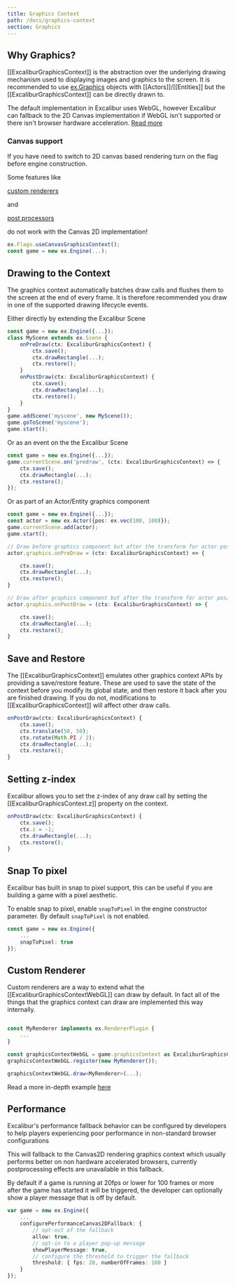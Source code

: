 ```yaml
---
title: Graphics Context
path: /docs/graphics-context
section: Graphics
---
```


## Why Graphics?

[[ExcaliburGraphicsContext]] is the abstraction over the underlying drawing mechanism used to displaying images and graphics to the screen. It is recommended to use [ex.Graphics](/docs/graphics) objects with [[Actors]]/[[Entities]] but the [[ExcaliburGraphicsContext]] can be directly drawn to.

The default implementation in Excalibur uses WebGL, however Excalibur can fallback to the 2D Canvas implementation if WebGL isn't supported or there isn't browser hardware acceleration. [Read more](#performance)

### Canvas support

If you have need to switch to 2D canvas based rendering turn on the flag before engine construction.

<Note variant="warning">

<div>

Some features like

<a href="#custom-renderer">

custom renderers

</a>

and

<a href="/docs/postprocessors">

post processors

</a>

do not work with the Canvas 2D implementation!

</div>

</Note>

```typescript
ex.Flags.useCanvasGraphicsContext();
const game = new ex.Engine(...);
```

## Drawing to the Context

The graphics context automatically batches draw calls and flushes them to the screen at the end of every frame. It is therefore recommended you draw in one of the supported drawing lifecycle events.

Either directly by extending the Excalibur Scene

```typescript
const game = new ex.Engine({...});
class MyScene extends ex.Scene {
    onPreDraw(ctx: ExcaliburGraphicsContext) {
        ctx.save();
        ctx.drawRectangle(...);
        ctx.restore();
    }
    onPostDraw(ctx: ExcaliburGraphicsContext) {
        ctx.save();
        ctx.drawRectangle(...);
        ctx.restore();
    }
}
game.addScene('myscene', new MyScene());
game.goToScene('myscene');
game.start();
```

Or as an event on the the Excalibur Scene

```typescript
const game = new ex.Engine({...});
game.currentScene.on('predraw', (ctx: ExcaliburGraphicsContext) => {
    ctx.save();
    ctx.drawRectangle(...);
    ctx.restore();
});
```

Or as part of an Actor/Entity graphics component

```typescript
const game = new ex.Engine({...});
const actor = new ex.Actor({pos: ex.vec(100, 100)});
game.currentScene.add(actor);
game.start();

// Draw before graphics component but after the transform for actor pos/rotation/scale
actor.graphics.onPreDraw = (ctx: ExcaliburGraphicsContext) => {

    ctx.save();
    ctx.drawRectangle(...);
    ctx.restore();
}

// Draw after graphics component but after the transform for actor pos/rotation/scale
actor.graphics.onPostDraw = (ctx: ExcaliburGraphicsContext) => {

    ctx.save();
    ctx.drawRectangle(...);
    ctx.restore();
}

```

## Save and Restore

The [[ExcaliburGraphicsContext]] emulates other graphics context APIs by providing a save/restore feature. These are used to save the state of the context before you modify its global state, and then restore it back after you are finished drawing. If you do not, modifications to [[ExcaliburGraphicsContext]] will affect other draw calls.

```typescript
onPostDraw(ctx: ExcaliburGraphicsContext) {
    ctx.save();
    ctx.translate(50, 50);
    ctx.rotate(Math.PI / 2);
    ctx.drawRectangle(...);
    ctx.restore();
}
```

## Setting z-index

Excalibur allows you to set the z-index of any draw call by setting the [[ExcaliburGraphicsContext.z]] property on the context.

```typescript
onPostDraw(ctx: ExcaliburGraphicsContext) {
    ctx.save();
    ctx.z = -1;
    ctx.drawRectangle(...);
    ctx.restore();
}
```

## Snap To pixel

Excalibur has built in snap to pixel support, this can be useful if you are building a game with a pixel aesthetic.

To enable snap to pixel, enable `snapToPixel` in the engine constructor parameter. By default `snapToPixel` is not enabled.

```typescript
const game = new ex.Engine({
    ...
    snapToPixel: true
});
```

## Custom Renderer

Custom renderers are a way to extend what the [[ExcaliburGraphicsContextWebGL]] can draw by default. In fact all of the things that the graphics context can draw are implemented this way internally.

```typescript

const MyRenderer implements ex.RendererPlugin {
    ...
}

const graphicsContextWebGL = game.graphicsContext as ExcaliburGraphicsContextWebGL;
graphicsContextWebGL.register(new MyRenderer());

graphicsContextWebGL.draw<MyRenderer>(...);

```

Read a more in-depth example [here](/docs/custom-renderer-plugins)

## Performance

Excalibur's performance fallback behavior can be configured by developers to help players experiencing poor performance in non-standard browser configurations

This will fallback to the Canvas2D rendering graphics context which usually performs better on non hardware accelerated browsers, currently postprocessing effects are unavailable in this fallback.

By default if a game is running at 20fps or lower for 100 frames or more after the game has started it will be triggered, the developer can optionally show a player message that is off by default.

```typescript
var game = new ex.Engine({
    ...
    configurePerformanceCanvas2DFallback: {
        // opt-out of the fallback
        allow: true,
        // opt-in to a player pop-up message
        showPlayerMessage: true,
        // configure the threshold to trigger the fallback
        threshold: { fps: 20, numberOfFrames: 100 }
    }
});
```
